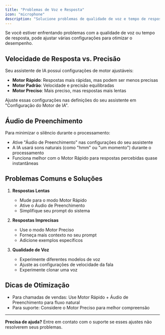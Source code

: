 ```yaml
---
title: "Problemas de Voz e Resposta"
icon: "microphone"
description: "Solucione problemas de qualidade de voz e tempo de resposta com seu assistente de IA"
---
```


Se você estiver enfrentando problemas com a qualidade de voz ou tempo de resposta, pode ajustar várias configurações para otimizar o desempenho.

## Velocidade de Resposta vs. Precisão

Seu assistente de IA possui configurações de motor ajustáveis:

- **Motor Rápido**: Respostas mais rápidas, mas podem ser menos precisas
- **Motor Padrão**: Velocidade e precisão equilibradas
- **Motor Preciso**: Mais preciso, mas respostas mais lentas

Ajuste essas configurações nas definições do seu assistente em "Configuração do Motor de IA".

## Áudio de Preenchimento

Para minimizar o silêncio durante o processamento:

- Ative "Áudio de Preenchimento" nas configurações do seu assistente
- A IA usará sons naturais (como "hmm" ou "um momento") durante o processamento
- Funciona melhor com o Motor Rápido para respostas percebidas quase instantâneas

## Problemas Comuns e Soluções

1. **Respostas Lentas**

   - Mude para o modo Motor Rápido
   - Ative o Áudio de Preenchimento
   - Simplifique seu prompt do sistema

2. **Respostas Imprecisas**

   - Use o modo Motor Preciso
   - Forneça mais contexto no seu prompt
   - Adicione exemplos específicos

3. **Qualidade de Voz**
   - Experimente diferentes modelos de voz
   - Ajuste as configurações de velocidade da fala
   - Experimente clonar uma voz

## Dicas de Otimização

- Para chamadas de vendas: Use Motor Rápido + Áudio de Preenchimento para fluxo natural
- Para suporte: Considere o Motor Preciso para melhor compreensão

---

**Precisa de ajuda?** Entre em contato com o suporte se esses ajustes não resolverem seus problemas.
